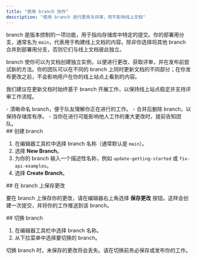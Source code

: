 ```yaml
---
title: "使用 branch 协作"
description: "使用 branch 进行更改与评审，而不影响线上文档"
---
```


branch 是版本控制的一项功能，用于指向存储库中特定的提交。你的部署用分支，通常名为 `main`，代表用于构建线上文档的内容。除非你选择将其他 branch 合并到部署用分支，否则它们与线上文档彼此独立。

branch 使你可以为文档创建独立实例，以便进行更改、获取评审，并在发布前尝试新的方法。你的团队可以在不同的 branch 上同时更新文档的不同部分；在你发布更改之前，不会影响用户在你的线上站点上看到的内容。

我们建议在更新文档时始终基于 branch 开展工作，以保持线上站点稳定并支持评审工作流程。

<Tip>
  - 清晰命名 branch，便于队友理解你正在进行的工作。
  - 合并后删除 branch，以保持存储库有序。
  - 当你在进行可能影响他人工作的重大更改时，提前告知团队。
</Tip>

<div id="creating-a-branch">
  ## 创建 branch
</div>

1. 在编辑器工具栏中选择 branch 名称（通常默认是 `main`）。
2. 选择 **New Branch**。
3. 为你的 branch 输入一个描述性名称，例如 `update-getting-started` 或 `fix-api-examples`。
4. 选择 **Create Branch**。

<div id="saving-changes-on-a-branch">
  ## 在 branch 上保存更改
</div>

要在 branch 上保存你的更改，请在编辑器右上角选择 **保存更改** 按钮。这样会创建一次提交，并将你的工作推送到该 branch。

<div id="switching-branches">
  ## 切换 branch
</div>

1. 在编辑器工具栏中选择 branch 名称。
2. 从下拉菜单中选择要切换的 branch。

<Tip>
  切换 branch 时，未保存的更改将会丢失。请在切换前务必保存或发布你的工作。
</Tip>